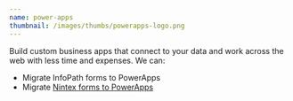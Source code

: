 ```yaml
---
name: power-apps
thumbnail: /images/thumbs/powerapps-logo.png
---
```


Build custom business apps that connect to your data and work across the web with less time and expenses. We can:

- Migrate InfoPath forms to PowerApps
- Migrate [Nintex forms to PowerApps](https://rules.ssw.com.au/the-best-forms-solution)
